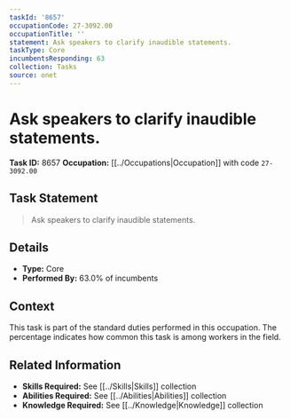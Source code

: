 ```yaml
---
taskId: '8657'
occupationCode: 27-3092.00
occupationTitle: ''
statement: Ask speakers to clarify inaudible statements.
taskType: Core
incumbentsResponding: 63
collection: Tasks
source: onet
---
```

# Ask speakers to clarify inaudible statements.

**Task ID:** 8657
**Occupation:** [[../Occupations|Occupation]] with code `27-3092.00`

## Task Statement

> Ask speakers to clarify inaudible statements.

## Details

- **Type:** Core
- **Performed By:** 63.0% of incumbents

## Context

This task is part of the standard duties performed in this occupation. The percentage indicates how common this task is among workers in the field.

## Related Information

- **Skills Required:** See [[../Skills|Skills]] collection
- **Abilities Required:** See [[../Abilities|Abilities]] collection
- **Knowledge Required:** See [[../Knowledge|Knowledge]] collection

